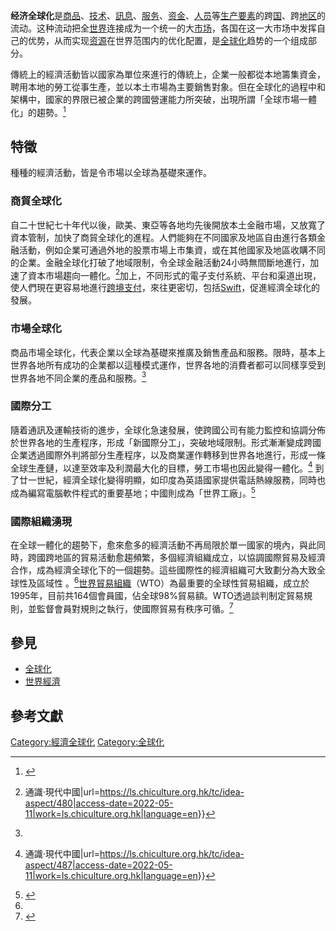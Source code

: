 {{Economics sidebar}}
'''经济全球化'''是[[商品|商品]]、[[技术|技术]]、[[訊息|訊息]]、[[服务|服务]]、[[资金|资金]]、[[人员|人员]]等[[生产要素|生产要素]]的跨[[国家|国]]、跨[[地区|地区]]的流动。这种流动把全[[世界|世界]]连接成为一个统一的大[[市场|市场]]，各国在这一大市场中发挥自己的优势，从而实现[[资源|资源]]在世界范围内的优化配置，是[[全球化|全球化]]趋势的一个组成部分。

傳統上的經濟活動皆以國家為單位來進行的傳統上，企業一般都從本地籌集資金，聘用本地的勞工從事生產，並以本土市場為主要銷售對象。但在全球化的過程中和架構中，國家的界限已被企業的跨國營運能力所突破，出現所謂「全球市場一體化」的趨勢。<ref name=":0">{{Cite web|title=課題一：了解全球化|url=https://www.cuhk.edu.hk/hkiaps/pprc/LS/globalization/1_c.htm|access-date=2022-05-11|work=www.cuhk.edu.hk}}</ref>

== 特徵 ==
種種的經濟活動，皆是令市場以全球為基礎來運作。

=== 商貿全球化 ===
自二十世紀七十年代以後，歐美、東亞等各地均先後開放本土金融市場，又放寬了資本管制，加快了商貿全球化的進程。人們能夠在不同國家及地區自由進行各類金融活動，例如企業可通過外地的股票市場上市集資，或在其他國家及地區收購不同的企業。金融全球化打破了地域限制，令全球金融活動24小時無間斷地進行，加速了資本市場趨向一體化。<ref name="#1">{{Cite web|title=經濟全球化 {{!}} 通識·現代中國|url=https://ls.chiculture.org.hk/tc/idea-aspect/480|access-date=2022-05-11|work=ls.chiculture.org.hk|language=en}}</ref>加上，不同形式的電子支付系統、平台和渠道出現，使人們現在更容易地進行[[跨境支付|跨境支付]]，來往更密切，包括[[环球银行金融电信协会|Swift]]，促進經濟全球化的發展。

=== 市場全球化 ===
商品市場全球化，代表企業以全球為基礎來推廣及銷售產品和服務。限時，基本上世界各地所有成功的企業都以這種模式運作，世界各地的消費者都可以同樣享受到世界各地不同企業的產品和服務。<ref name=":0" />

=== 國際分工 ===
隨着通訊及運輸技術的進步，全球化急速發展，使跨國公司有能力監控和協調分佈於世界各地的生產程序，形成「新國際分工」，突破地域限制。形式漸漸變成跨國企業透過國際外判將部分生產程序，以及商業運作轉移到世界各地進行，形成一條全球生產鏈，以達至效率及利潤最大化的目標，勞工市場也因此變得一體化。<ref>{{Cite web|title=國際分工 {{!}} 通識·現代中國|url=https://ls.chiculture.org.hk/tc/idea-aspect/487|access-date=2022-05-11|work=ls.chiculture.org.hk|language=en}}</ref>  到了廿一世紀，經濟全球化變得明顯，如印度為英語國家提供電話熱線服務，同時也成為編寫電腦軟件程式的重要基地；中國則成為「世界工廠」。<ref>{{Cite web|title=Time|url=https://www.nwcss.edu.hk/subject/IH/%E7%9B%B8%E9%97%9C%E6%A6%82%E5%BF%B5/International_division_of_labour.doc|access-date=2022-05-11|work=www.nwcss.edu.hk}}</ref>

=== 國際組織湧現 ===
在全球一體化的趨勢下，愈來愈多的經濟活動不再局限於單一國家的境內，與此同時，跨國跨地區的貿易活動愈趨頻繁，多個經濟組織成立，以協調國際貿易及經濟合作，成為經濟全球化下的一個趨勢。這些國際性的經濟組織可大致劃分為大致全球性及區域性 。<ref name="#1"/>[[世界贸易组织|世界貿易組織]]（WTO）為最重要的全球性貿易組織，成立於1995年，目前共164個會員國，佔全球98%貿易額。WTO透過談判制定貿易規則，並監督會員對規則之執行，使國際貿易有秩序可循。<ref>{{Cite web|title=國際貿易局全球資訊網|url=https://www.trade.gov.tw/Pages/List.aspx?nodeID=4355|access-date=2022-05-11|date=2011-11-28|last=資訊中心|work=www.trade.gov.tw}}</ref>

==參見==
*[[全球化|全球化]]
*[[世界經濟|世界經濟]]

== 參考文獻 ==
<references />{{全球化}}
{{Authority control}}
[[Category:經濟全球化|Category:經濟全球化]]
[[Category:全球化|Category:全球化]]